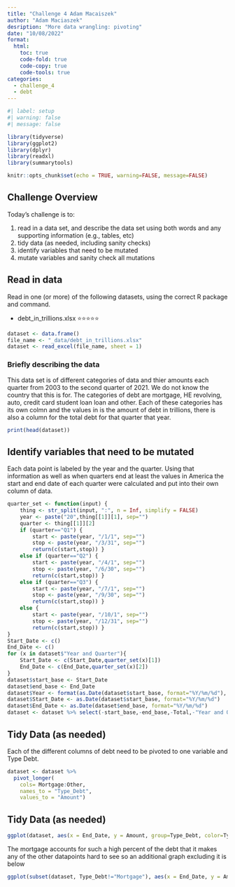 ```yaml
---
title: "Challenge 4 Adam Macaiszek"
author: "Adam Maciaszek"
desription: "More data wrangling: pivoting"
date: "10/08/2022"
format:
  html:
    toc: true
    code-fold: true
    code-copy: true
    code-tools: true
categories:
  - challenge_4
  - debt
---
```


```r
#| label: setup
#| warning: false
#| message: false

library(tidyverse)
library(ggplot2)
library(dplyr)
library(readxl)
library(summarytools)

knitr::opts_chunk$set(echo = TRUE, warning=FALSE, message=FALSE)
```

## Challenge Overview

Today's challenge is to:

1)  read in a data set, and describe the data set using both words and any supporting information (e.g., tables, etc)
2)  tidy data (as needed, including sanity checks)
3)  identify variables that need to be mutated
4)  mutate variables and sanity check all mutations

## Read in data

Read in one (or more) of the following datasets, using the correct R package and command.

-   debt_in_trillions.xlsx ⭐⭐⭐⭐⭐

```r
dataset <- data.frame()
file_name <- "_data/debt_in_trillions.xlsx"
dataset <- read_excel(file_name, sheet = 1)

```

### Briefly describing the data
This data set is of different categories of data and thier amounts each quarter from 2003 to the second quarter of 2021. We do not know the country that this is for. The categories of debt are mortgage, HE revolving, auto, credit card student loan loan and other. Each of these categories has its own colmn and the values in is the amount of debt in trillions, there is also a column for the total debt for that quarter that year.
```r
print(head(dataset))
```

## Identify variables that need to be mutated

Each data point is labeled by the year and the quarter. Using that information as well as when quarters end at least the values in America the start and end date of each quarter were calculated and put into their own column of data. 

```r
quarter_set <- function(input) {
    thing <- str_split(input, ":", n = Inf, simplify = FALSE)
    year <- paste("20",thing[[1]][1], sep="")
    quarter <- thing[[1]][2]
    if (quarter=="Q1") {
        start <- paste(year, "/1/1", sep="")
        stop <- paste(year, "/3/31", sep="")
        return(c(start,stop)) }
    else if (quarter=="Q2") {
        start <- paste(year, "/4/1", sep="")
        stop <- paste(year, "/6/30", sep="")
        return(c(start,stop)) }
    else if (quarter=="Q3") {
        start <- paste(year, "/7/1", sep="")
        stop <- paste(year, "/9/30", sep="")
        return(c(start,stop)) }
    else {
        start <- paste(year, "/10/1", sep="")
        stop <- paste(year, "/12/31", sep="")
        return(c(start,stop)) }
}
Start_Date <- c()
End_Date <- c()
for (x in dataset$"Year and Quarter"){
    Start_Date <- c(Start_Date,quarter_set(x)[1])
    End_Date <- c(End_Date,quarter_set(x)[2])
}
dataset$start_base <- Start_Date
dataset$end_base <- End_Date
dataset$Year <- format(as.Date(dataset$start_base, format="%Y/%m/%d"), "%Y")
dataset$Start_Date <- as.Date(dataset$start_base, format="%Y/%m/%d")
dataset$End_Date <- as.Date(dataset$end_base, format="%Y/%m/%d")    
dataset <- dataset %>% select(-start_base,-end_base,-Total,-"Year and Quarter")
```
## Tidy Data (as needed)
Each of the different columns of debt need to be pivoted to one variable and Type Debt. 

```r
dataset <- dataset %>% 
  pivot_longer(
    cols= Mortgage:Other, 
    names_to = "Type_Debt", 
    values_to = "Amount")

```
## Tidy Data (as needed)
```r
ggplot(dataset, aes(x = End_Date, y = Amount, group=Type_Debt, color=Type_Debt)) + geom_line() +ggtitle("Mean Income Levels From (1967-2019)")
```
The mortgage accounts for such a high percent of the debt that it makes any of the other datapoints hard to see so an additional graph excluding it is below

```r
ggplot(subset(dataset, Type_Debt!="Mortgage"), aes(x = End_Date, y = Amount, group=Type_Debt, color=Type_Debt)) + geom_line() +ggtitle("Mean Income Levels From (1967-2019)")
```
